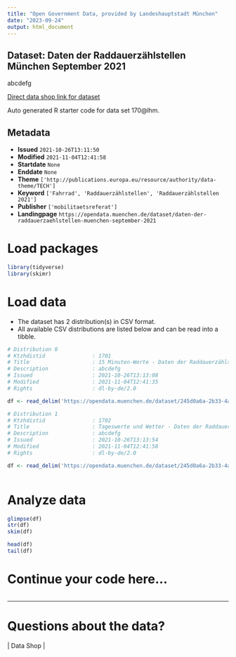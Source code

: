 ```yaml
---
title: "Open Government Data, provided by Landeshauptstadt München"
date: "2023-09-24"
output: html_document
---
```


## Dataset: Daten der Raddauerzählstellen München September 2021

abcdefg

[Direct data shop link for dataset](https://opendata.muenchen.de/dataset/170@lhm)

Auto generated R starter code for data set 170@lhm.

## Metadata

- **Issued** `2021-10-26T13:11:50`
- **Modified** `2021-11-04T12:41:58`
- **Startdate** `None`
- **Enddate** `None`
- **Theme** `['http://publications.europa.eu/resource/authority/data-theme/TECH']`
- **Keyword** `['Fahrrad', 'Raddauerzählstellen', 'Raddauerzählstellen 2021']`
- **Publisher** `['mobilitaetsreferat']`
- **Landingpage** `https://opendata.muenchen.de/dataset/daten-der-raddauerzaehlstellen-muenchen-september-2021`


# Load packages

```r

library(tidyverse)
library(skimr)

```

# Load data

-   The dataset has 2 distribution(s) in CSV format.
-   All available CSV distributions are listed below and can be read into a tibble.

```r

# Distribution 0
# Ktzhdistid               : 1701
# Title                    : 15 Minuten-Werte - Daten der Raddauerzählstellen München September 2021
# Description              : abcdefg
# Issued                   : 2021-10-26T13:13:08
# Modified                 : 2021-11-04T12:41:35
# Rights                   : dl-by-de/2.0

df <- read_delim('https://opendata.muenchen.de/dataset/245d0a6a-2b33-4afa-95d4-4043e8d55eb2/resource/4cb7280b-003e-43fb-8fea-3eb4b165f1cf/download/rad_2021_09_15min.csv')

# Distribution 1
# Ktzhdistid               : 1702
# Title                    : Tageswerte und Wetter - Daten der Raddauerzählstellen München September 2021
# Description              : abcdefg
# Issued                   : 2021-10-26T13:13:54
# Modified                 : 2021-11-04T12:41:58
# Rights                   : dl-by-de/2.0

df <- read_delim('https://opendata.muenchen.de/dataset/245d0a6a-2b33-4afa-95d4-4043e8d55eb2/resource/d5c8ea45-1400-4029-b957-8495d3ce1148/download/rad_2021_09_tage.csv')



```

# Analyze data

```r

glimpse(df)
str(df)
skim(df)

head(df)
tail(df)

```

# Continue your code here...

```r

```

------------------------------------------------------------------------

# Questions about the data?

 | Data Shop | 
